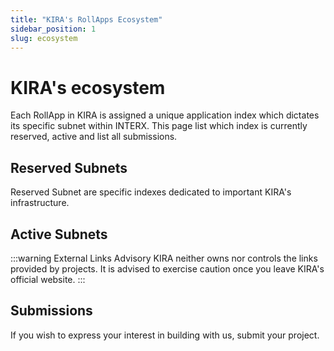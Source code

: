 ```yaml
---
title: "KIRA's RollApps Ecosystem"
sidebar_position: 1
slug: ecosystem
---
```


# KIRA's ecosystem

Each RollApp in KIRA is assigned a unique application index which dictates its specific subnet within INTERX. 
This page list which index is currently reserved, active and list all submissions.

## Reserved Subnets

Reserved Subnet are specific indexes dedicated to important KIRA's infrastructure.

<Cards>
    <CardSmall
    icon="https://ipfs.kira.network/ipfs/QmcNyQRYDBD6qBH19Ab7eqtWZ59nLqBjvM4BCwnkexd78y/LOGO-SYMBOL/KIRA-WT-V2.svg"
    title='SEKAI'
    link='/docs/backend---sekai/overview/'
    body="KIRA's Blockchain Application" />
    <CardSmall
    icon="https://ipfs.kira.network/ipfs/QmcNyQRYDBD6qBH19Ab7eqtWZ59nLqBjvM4BCwnkexd78y/LOGO-SYMBOL/KIRA-WT-V2.svg"
    title='TORII'
    link='/docs/bridge---torii/overview/'
    body="KIRA's Bridge Application" />
</Cards>

## Active Subnets

:::warning External Links Advisory
KIRA neither owns nor controls the links provided by projects. 
It is advised to exercise caution once you leave KIRA's official website.
:::

<Cards>
    <CardSmall
    title='SUBMIT NOW'
    icon='/img/plus.svg'
    link='https://github.com/KiraCore/docs.kira.network/tree/ecosystem'
    body='Build with us!' />
</Cards>

## Submissions

If you wish to express your interest in building with us, submit your project.

<Cards>
    <CardSmall
    title='SUBMIT NOW'
    icon='/img/plus.svg'
    link='https://github.com/KiraCore/docs.kira.network/tree/ecosystem'
    body='Build with us!' />
</Cards>
